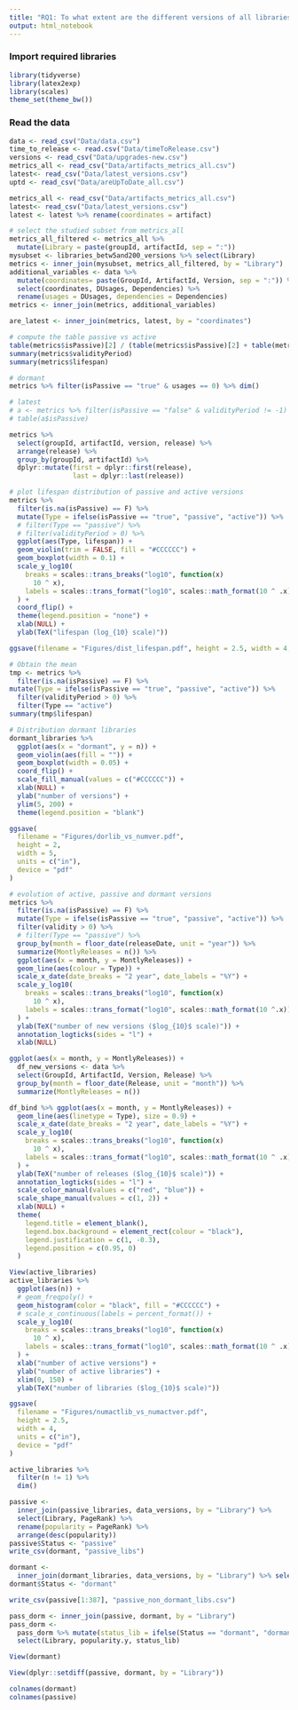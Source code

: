 ```yaml
---
title: "RQ1: To what extent are the different versions of all libraries actively used?"
output: html_notebook
---
```


### Import required libraries

```r
library(tidyverse)
library(latex2exp)
library(scales)
theme_set(theme_bw())
```

### Read the data

```r
data <- read_csv("Data/data.csv")
time_to_release <- read.csv("Data/timeToRelease.csv")
versions <- read_csv("Data/upgrades-new.csv")
metrics_all <- read_csv("Data/artifacts_metrics_all.csv")
latest<- read_csv("Data/latest_versions.csv")
uptd <- read_csv("Data/areUpToDate_all.csv")
```

```r
metrics_all <- read_csv("Data/artifacts_metrics_all.csv")
latest<- read_csv("Data/latest_versions.csv")
latest <- latest %>% rename(coordinates = artifact)

# select the studied subset from metrics_all
metrics_all_filtered <- metrics_all %>%
  mutate(Library = paste(groupId, artifactId, sep = ":"))
mysubset <- libraries_betw5and200_versions %>% select(Library)
metrics <- inner_join(mysubset, metrics_all_filtered, by = "Library")
additional_variables <- data %>% 
  mutate(coordinates= paste(GroupId, ArtifactId, Version, sep = ":")) %>% 
  select(coordinates, DUsages, Dependencies) %>% 
  rename(usages = DUsages, dependencies = Dependencies)
metrics <- inner_join(metrics, additional_variables)

are_latest <- inner_join(metrics, latest, by = "coordinates")

# compute the table passive vs active
table(metrics$isPassive)[2] / (table(metrics$isPassive)[2] + table(metrics$isPassive)[1])
summary(metrics$validityPeriod)
summary(metrics$lifespan)

# dormant
metrics %>% filter(isPassive == "true" & usages == 0) %>% dim()

# latest
# a <- metrics %>% filter(isPassive == "false" & validityPeriod != -1) %>% dim()
# table(a$isPassive)

metrics %>%
  select(groupId, artifactId, version, release) %>%
  arrange(release) %>%
  group_by(groupId, artifactId) %>%
  dplyr::mutate(first = dplyr::first(release),
                last = dplyr::last(release))

# plot lifespan distribution of passive and active versions 
metrics %>%
  filter(is.na(isPassive) == F) %>%
  mutate(Type = ifelse(isPassive == "true", "passive", "active")) %>% 
  # filter(Type == "passive") %>% 
  # filter(validityPeriod > 0) %>% 
  ggplot(aes(Type, lifespan)) +
  geom_violin(trim = FALSE, fill = "#CCCCCC") +
  geom_boxplot(width = 0.1) +
  scale_y_log10(
    breaks = scales::trans_breaks("log10", function(x)
      10 ^ x),
    labels = scales::trans_format("log10", scales::math_format(10 ^ .x))
  ) +
  coord_flip() +
  theme(legend.position = "none") +
  xlab(NULL) +
  ylab(TeX("lifespan (log_{10} scale)"))

ggsave(filename = "Figures/dist_lifespan.pdf", height = 2.5, width = 4,  units = c("in"), device = "pdf")

# Obtain the mean
tmp <- metrics %>%
  filter(is.na(isPassive) == F) %>% 
mutate(Type = ifelse(isPassive == "true", "passive", "active")) %>% 
  filter(validityPeriod > 0) %>% 
  filter(Type == "active")
summary(tmp$lifespan)

```

```r
# Distribution dormant libraries
dormant_libraries %>%
  ggplot(aes(x = "dormant", y = n)) +
  geom_violin(aes(fill = "")) +
  geom_boxplot(width = 0.05) +
  coord_flip() +
  scale_fill_manual(values = c("#CCCCCC")) +
  xlab(NULL) +
  ylab("number of versions") +
  ylim(5, 200) +
  theme(legend.position = "blank")

ggsave(
  filename = "Figures/dorlib_vs_numver.pdf",
  height = 2,
  width = 5,
  units = c("in"),
  device = "pdf"
)

# evolution of active, passive and dormant versions
metrics %>%
  filter(is.na(isPassive) == F) %>%
  mutate(Type = ifelse(isPassive == "true", "passive", "active")) %>%
  filter(validity > 0) %>%
  # filter(Type == "passive") %>%
  group_by(month = floor_date(releaseDate, unit = "year")) %>%
  summarize(MontlyReleases = n()) %>%
  ggplot(aes(x = month, y = MontlyReleases)) +
  geom_line(aes(colour = Type)) +
  scale_x_date(date_breaks = "2 year", date_labels = "%Y") +
  scale_y_log10(
    breaks = scales::trans_breaks("log10", function(x)
      10 ^ x),
    labels = scales::trans_format("log10", scales::math_format(10 ^.x))
  ) +
  ylab(TeX("number of new versions ($log_{10}$ scale)")) +
  annotation_logticks(sides = "l") +
  xlab(NULL)

ggplot(aes(x = month, y = MontlyReleases)) +
  df_new_versions <- data %>%
  select(GroupId, ArtifactId, Version, Release) %>%
  group_by(month = floor_date(Release, unit = "month")) %>%
  summarize(MontlyReleases = n())

df_bind %>% ggplot(aes(x = month, y = MontlyReleases)) +
  geom_line(aes(linetype = Type), size = 0.9) +
  scale_x_date(date_breaks = "2 year", date_labels = "%Y") +
  scale_y_log10(
    breaks = scales::trans_breaks("log10", function(x)
      10 ^ x),
    labels = scales::trans_format("log10", scales::math_format(10 ^ .x))
  ) +
  ylab(TeX("number of releases ($log_{10}$ scale)")) +
  annotation_logticks(sides = "l") +
  scale_color_manual(values = c("red", "blue")) +
  scale_shape_manual(values = c(1, 2)) +
  xlab(NULL) +
  theme(
    legend.title = element_blank(),
    legend.box.background = element_rect(colour = "black"),
    legend.justification = c(1, -0.3),
    legend.position = c(0.95, 0)
  )

View(active_libraries)
active_libraries %>%
  ggplot(aes(n)) +
  # geom_freqpoly() +
  geom_histogram(color = "black", fill = "#CCCCCC") +
  # scale_x_continuous(labels = percent_format()) +
  scale_y_log10(
    breaks = scales::trans_breaks("log10", function(x)
      10 ^ x),
    labels = scales::trans_format("log10", scales::math_format(10 ^ .x))
  ) +
  xlab("number of active versions") +
  ylab("number of active libraries") +
  xlim(0, 150) +
  ylab(TeX("number of libraries ($log_{10}$ scale)"))

ggsave(
  filename = "Figures/numactlib_vs_numactver.pdf",
  height = 2.5,
  width = 4,
  units = c("in"),
  device = "pdf"
)

active_libraries %>%
  filter(n != 1) %>%
  dim()

passive <-
  inner_join(passive_libraries, data_versions, by = "Library") %>%
  select(Library, PageRank) %>%
  rename(popularity = PageRank) %>%
  arrange(desc(popularity))
passive$Status <- "passive"
write_csv(dormant, "passive_libs")

dormant <-
  inner_join(dormant_libraries, data_versions, by = "Library") %>% select(Library, PageRank) %>% rename(popularity =                                                                                                          PageRank)
dormant$Status <- "dormant"

write_csv(passive[1:387], "passive_non_dormant_libs.csv")

pass_dorm <- inner_join(passive, dormant, by = "Library")
pass_dorm <-
  pass_dorm %>% mutate(status_lib = ifelse(Status == "dormant", "dormant", "passive")) %>%
  select(Library, popularity.y, status_lib)

View(dormant)

View(dplyr::setdiff(passive, dormant, by = "Library"))

colnames(dormant)
colnames(passive)

```


